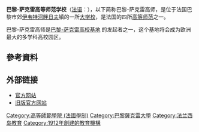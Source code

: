 {{Infobox university
|image          = [[File:Seal_of_ens.jpg|230px]]
|name           = 巴黎-萨克雷高等师范学校<br>'''École normale supérieure Paris-Saclay'''
|established    = 1912
|type           = 科教文公教机构
|director       = Pierre-Paul Zalio
|city           = 巴黎郊区，[[伊韦特河畔日夫|伊韦特河畔日夫]]
|country        = [[法国|法国]]
|staff          =
|students       = 约2000 (2019-2020)
|campus         = 
|free_label     =
|sports         =
|free           =
|colours        = 
|affiliations   = [[巴黎-萨克雷大学|巴黎-萨克雷大学]]
|website= [http://www.ens-paris-saclay.fr 官方网站]
|caption      =<!-- 檔案不存在 [[File:ENS_Cachan.svg|200px]] -->
}}

'''巴黎-萨克雷高等师范学校'''（[[法语|法语]]：{{lang|fr|École normale supérieure Paris-Saclay}}），以下简称巴黎-萨克雷高师，是位于法国巴黎市郊[[伊韦特河畔日夫|伊韦特河畔日夫]]镇的一所[[大学校_(法国)|大学校]]，是法国的四所[[高等师范|高等师范]]之一。

巴黎-萨克雷高师是[http://en.wikipedia.org/wiki/Campus_du_plateau_de_Saclay 巴黎-萨克雷高校基地] {{Wayback|url=http://en.wikipedia.org/wiki/Campus_du_plateau_de_Saclay |date=20161030001426 }}的发起者之一，这个基地将会成为欧洲最大的多学科高校园区。

== 參考資料 ==
{{Reflist|2}}

==外部链接==
* [http://www.ens-paris-saclay.fr/ 官方网站] {{Wayback|url=http://www.ens-paris-saclay.fr/ |date=20210314073538 }}{{fr}}
* [https://web.archive.org/web/20130722135923/http://www.ens-cachan.fr/version-francaise/ 旧版官方网站]{{fr}}
{{coord|48.788748|N|2.326632|E|type:landmark_region:FR|display=title}}

{{巴黎-萨克雷大学}}
{{法國高等師範學校集團}}
{{法国大学校会议}}
{{法国公立科学、文化和专业机构}}

{{Authority control}}
{{DEFAULTSORT:Ecole normale superieure Paris-Saclay}}
[[Category:高等師範學院_(法國學制)|Category:高等師範學院 (法國學制)]]
[[Category:巴黎薩克雷大學|Category:巴黎薩克雷大學]]
[[Category:法兰西岛教育|Category:法兰西岛教育]]
[[Category:1912年創建的教育機構|Category:1912年創建的教育機構]]